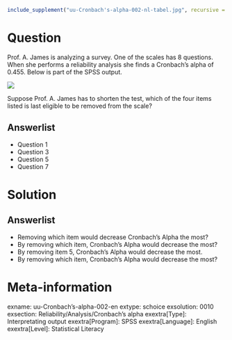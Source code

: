 ```r
include_supplement("uu-Cronbach's-alpha-002-nl-tabel.jpg", recursive = TRUE)
```

Question
========
  
Prof. A. James is analyzing a survey. One of the scales has 8 questions. When she performs a reliability analysis she finds a Cronbach's alpha of 0.455. Below is part of the SPSS output. 

![](uu-Cronbach's-alpha-002-nl-tabel.jpg)
  
Suppose Prof. A. James has to shorten the test, which of the four items listed is last eligible to be removed from the scale?

Answerlist
----------
* Question 1
* Question 3
* Question 5
* Question 7

Solution
========
  


Answerlist
----------
* Removing which item would decrease Cronbach's Alpha the most?
* By removing which item, Cronbach's Alpha would decrease the most?
* By removing item 5, Cronbach's Alpha would decrease the most.
* By removing which item, Cronbach's Alpha would decrease the most?

Meta-information
================
exname: uu-Cronbach's-alpha-002-en
extype: schoice
exsolution: 0010
exsection: Reliability/Analysis/Cronbach's alpha
exextra[Type]: Interpretating output
exextra[Program]: SPSS
exextra[Language]: English
exextra[Level]: Statistical Literacy
